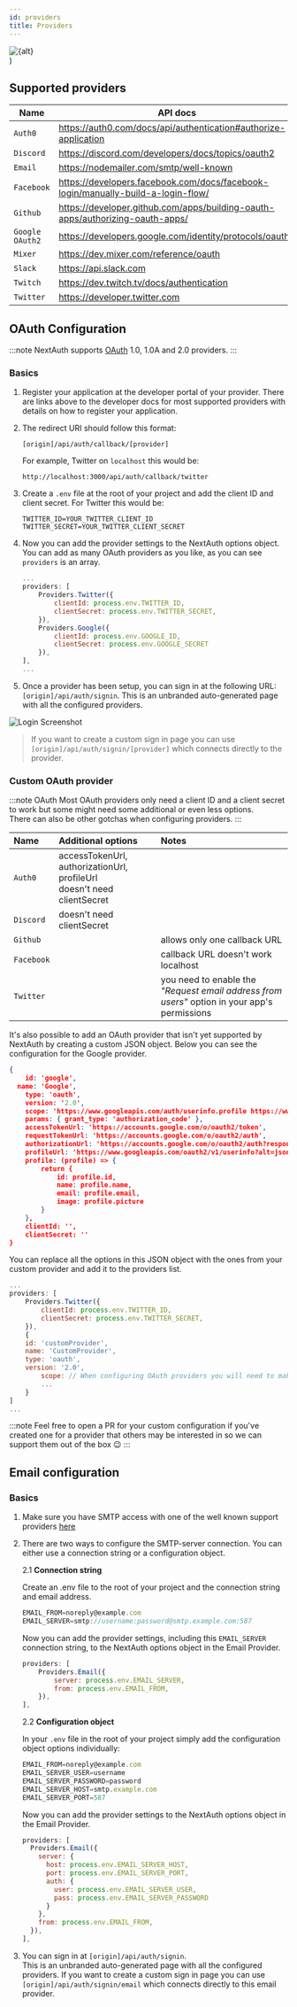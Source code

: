```yaml
---
id: providers
title: Providers
---
```


  <div
    style={{
      padding: '0.2rem',
			width: '100%',
			display: 'flex',
			justifyContent: 'center'
    }}>
		<img alt={alt} src={src} />
  </div>
 )

## Supported providers

| Name | API docs | App configuration| 
| --- | --- | --- |
| `Auth0` | https://auth0.com/docs/api/authentication#authorize-application | https://manage.auth0.com/dashboard |
| `Discord` | https://discord.com/developers/docs/topics/oauth2 | https://discord.com/developers/applications |
| `Email` | https://nodemailer.com/smtp/well-known | |
| `Facebook` | https://developers.facebook.com/docs/facebook-login/manually-build-a-login-flow/ | https://developers.facebook.com/apps/ |
| `Github` | https://developer.github.com/apps/building-oauth-apps/authorizing-oauth-apps/ | https://github.com/settings/apps/ |
| `Google OAuth2` | https://developers.google.com/identity/protocols/oauth2 | https://console.developers.google.com/apis/credentials |
| `Mixer` | https://dev.mixer.com/reference/oauth | https://mixer.com/lab/oauth |
| `Slack` | https://api.slack.com | https://api.slack.com/apps |
| `Twitch` | https://dev.twitch.tv/docs/authentication | https://dev.twitch.tv/console/apps |
| `Twitter` | https://developer.twitter.com | https://developer.twitter.com/en/apps |

## OAuth Configuration

:::note
NextAuth supports [OAuth](https://oauth.net/) 1.0, 1.0A and 2.0 providers. 
:::

### Basics

1. Register your application at the developer portal of your provider. There are links above to the developer docs for most supported providers with details on how to register your application.

2. The redirect URI should follow this format:
	```
	[origin]/api/auth/callback/[provider]
	```
	For example, Twitter on `localhost` this would be:
	```
	http://localhost:3000/api/auth/callback/twitter
	```
3. Create a `.env` file at the root of your project and add the client ID and client secret. For Twitter this would be:

	```
	TWITTER_ID=YOUR_TWITTER_CLIENT_ID
	TWITTER_SECRET=YOUR_TWITTER_CLIENT_SECRET
	```

4. Now you can add the provider settings to the NextAuth options object. You can add as many OAuth providers as you like, as you can see `providers` is an array. 

	```js title="/pages/api/auth/[...slug].js"
	...
	providers: [
		Providers.Twitter({
			clientId: process.env.TWITTER_ID,
			clientSecret: process.env.TWITTER_SECRET,
		}),
		Providers.Google({
			clientId: process.env.GOOGLE_ID,
			clientSecret: process.env.GOOGLE_SECRET
		}),
	],
	...
	```
5. Once a provider has been setup, you can sign in at the following URL: `[origin]/api/auth/signin`. This is an unbranded auto-generated page with all the configured providers.   

<Image src="https://user-images.githubusercontent.com/595695/82076867-5915f380-96d6-11ea-8975-2059ce1c81a7.png" alt="Login Screenshot" />


> If you want to create a custom sign in page you can use `[origin]/api/auth/signin/[provider]` which connects directly to the provider.


### Custom OAuth provider

:::note OAuth
Most OAuth providers only need a client ID and a client secret to work but some might need some additional or even less options.  
There can also be other gotchas when configuring providers.
:::

| Name       | Additional options                                                          | Notes                                                                                        |
| :--------- | :-------------------------------------------------------------------------- | :------------------------------------------------------------------------------------------- |
| `Auth0`    | accessTokenUrl, authorizationUrl, profileUrl <br /> doesn't need clientSecret |                                                                                              |
| `Discord`  | doesn't need clientSecret                                                   |                                                                                              |
| `Github`   |                                                                             | allows only one callback URL                                                                 |
| `Facebook` |                                                                             | callback URL doesn't work localhost                                                          |
| `Twitter`  |                                                                             | you need to enable the *"Request email address from users"* option in your app's permissions |
																														 


It's also possible to add an OAuth provider that isn't yet supported by NextAuth by creating a custom JSON object. Below you can see the configuration for the Google provider.
```json
{
	id: 'google',
  name: 'Google',
	type: 'oauth',
	version: '2.0',
	scope: 'https://www.googleapis.com/auth/userinfo.profile https://www.googleapis.com/auth/userinfo.email',
	params: { grant_type: 'authorization_code' },
	accessTokenUrl: 'https://accounts.google.com/o/oauth2/token',
	requestTokenUrl: 'https://accounts.google.com/o/oauth2/auth',
	authorizationUrl: 'https://accounts.google.com/o/oauth2/auth?response_type=code',
	profileUrl: 'https://www.googleapis.com/oauth2/v1/userinfo?alt=json',
	profile: (profile) => {
		return {
			id: profile.id,
			name: profile.name,
			email: profile.email,
			image: profile.picture
		}
	},
	clientId: '',
	clientSecret: ''
}
```
You can replace all the options in this JSON object with the ones from your custom provider and add it to the providers list.

```js title="/pages/api/auth/[...slug].js"
...
providers: [
	Providers.Twitter({
		clientId: process.env.TWITTER_ID,
		clientSecret: process.env.TWITTER_SECRET,
	}),
	{
	id: 'customProvider',
  	name: 'CustomProvider',
  	type: 'oauth',
  	version: '2.0',
		scope: // When configuring OAuth providers you will need to make sure you get permission to request
		...
	}
]
...
```

:::note
Feel free to open a PR for your custom configuration if you've created one for a provider that others may be interested in so we can support them out of the box 😉
:::

## Email configuration

### Basics

1. Make sure you have SMTP access with one of the well known support providers [here](http://nodemailer.com/smtp/well-known/)
2. There are two ways to configure the SMTP-server connection. You can either use a connection string or a configuration object.

	2.1 **Connection string**

	Create an .env file to the root of your project and the connection string and email address.
	```js title=".env" {2}
	EMAIL_FROM=noreply@example.com
	EMAIL_SERVER=smtp://username:password@smtp.example.com:587
	```
	Now you can add the provider settings, including this `EMAIL_SERVER` connection string, to the NextAuth options object in the Email Provider.

	```js {3} title="/pages/api/auth/[...slug].js"
	providers: [
		Providers.Email({
			server: process.env.EMAIL_SERVER, 
			from: process.env.EMAIL_FROM,
		}),
	],
	```

	2.2 **Configuration object**

	In your `.env` file in the root of your project simply add the configuration object options individually:

	```js title=".env"
	EMAIL_FROM=noreply@example.com
	EMAIL_SERVER_USER=username
	EMAIL_SERVER_PASSWORD=password
	EMAIL_SERVER_HOST=smtp.example.com
	EMAIL_SERVER_PORT=587
	```
	Now you can add the provider settings to the NextAuth options object in the Email Provider.

	```js title="/pages/api/auth/[...slug].js"
	providers: [
	  Providers.Email({
	    server: {
	      host: process.env.EMAIL_SERVER_HOST,
	      port: process.env.EMAIL_SERVER_PORT,
	      auth: {
	        user: process.env.EMAIL_SERVER_USER,
	        pass: process.env.EMAIL_SERVER_PASSWORD
	      }
	    },
	    from: process.env.EMAIL_FROM,
	  }),
	],
	 ```
3. You can sign in at `[origin]/api/auth/signin`.   
   This is an unbranded auto-generated page with all the configured providers. If you want to create a custom sign in page you can use `[origin]/api/auth/signin/email` which connects directly to this email provider.


